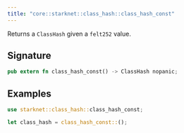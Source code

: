 ```yaml
---
title: "core::starknet::class_hash::class_hash_const"
---
```


Returns a `ClassHash` given a `felt252` value.

## Signature

```rust
pub extern fn class_hash_const() -> ClassHash nopanic;
```




## Examples

```rust
use starknet::class_hash::class_hash_const;

let class_hash = class_hash_const::();
```


